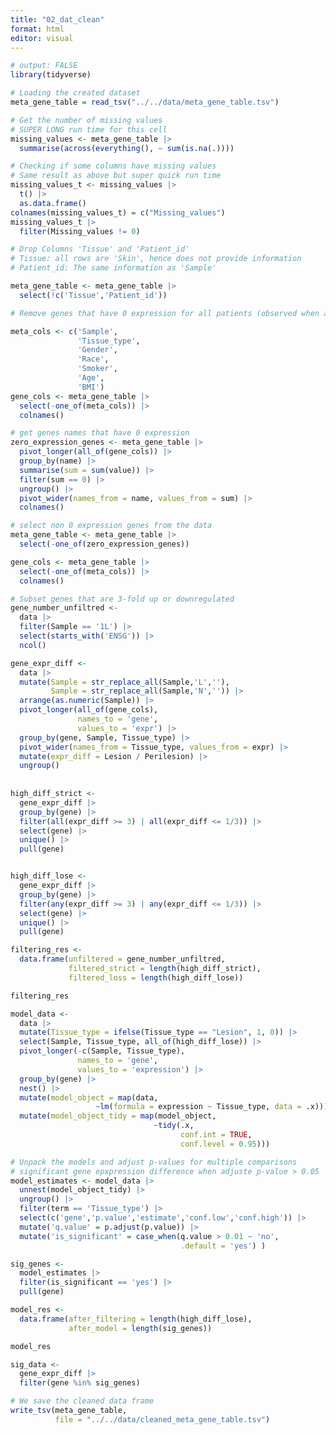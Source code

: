 ```yaml
---
title: "02_dat_clean"
format: html
editor: visual
---
```


```r
# output: FALSE
library(tidyverse)
```

```r
# Loading the created dataset
meta_gene_table = read_tsv("../../data/meta_gene_table.tsv")
```

```r
# Get the number of missing values
# SUPER LONG run time for this cell
missing_values <- meta_gene_table |>
  summarise(across(everything(), ~ sum(is.na(.))))
```

```r
# Checking if some columns have missing values
# Same result as above but super quick run time
missing_values_t <- missing_values |>
  t() |>
  as.data.frame()
colnames(missing_values_t) = c("Missing_values")
missing_values_t |>
  filter(Missing_values != 0)
```

```r
# Drop Columns 'Tissue' and 'Patient_id'
# Tissue: all rows are 'Skin', hence does not provide information
# Patient_id: The same information as 'Sample'

meta_gene_table <- meta_gene_table |> 
  select(!c('Tissue','Patient_id'))
```

```r
# Remove genes that have 0 expression for all patients (observed when analysing expression significance)

meta_cols <- c('Sample',
               'Tissue_type',
               'Gender',
               'Race',
               'Smoker',
               'Age',
               'BMI')
gene_cols <- meta_gene_table |> 
  select(-one_of(meta_cols)) |> 
  colnames()

# get genes names that have 0 expression
zero_expression_genes <- meta_gene_table |>
  pivot_longer(all_of(gene_cols)) |> 
  group_by(name) |> 
  summarise(sum = sum(value)) |> 
  filter(sum == 0) |> 
  ungroup() |> 
  pivot_wider(names_from = name, values_from = sum) |> 
  colnames()
```

```r
# select non 0 expression genes from the data
meta_gene_table <- meta_gene_table |> 
  select(-one_of(zero_expression_genes))
```

```r
gene_cols <- meta_gene_table |> 
  select(-one_of(meta_cols)) |> 
  colnames()
```

```r
# Subset genes that are 3-fold up or downregulated
gene_number_unfiltred <- 
  data |>
  filter(Sample == '1L') |> 
  select(starts_with('ENSG')) |> 
  ncol()

gene_expr_diff <- 
  data |>
  mutate(Sample = str_replace_all(Sample,'L',''), 
         Sample = str_replace_all(Sample,'N','')) |> 
  arrange(as.numeric(Sample)) |> 
  pivot_longer(all_of(gene_cols),
               names_to = 'gene',
               values_to = 'expr') |> 
  group_by(gene, Sample, Tissue_type) |>
  pivot_wider(names_from = Tissue_type, values_from = expr) |> 
  mutate(expr_diff = Lesion / Perilesion) |> 
  ungroup()
  
  
high_diff_strict <- 
  gene_expr_diff |> 
  group_by(gene) |> 
  filter(all(expr_diff >= 3) | all(expr_diff <= 1/3)) |>
  select(gene) |> 
  unique() |> 
  pull(gene)


high_diff_lose <- 
  gene_expr_diff |>
  group_by(gene) |> 
  filter(any(expr_diff >= 3) | any(expr_diff <= 1/3)) |>
  select(gene) |> 
  unique() |> 
  pull(gene) 

filtering_res <- 
  data.frame(unfiltered = gene_number_unfiltred, 
             filtered_strict = length(high_diff_strict), 
             filtered_loss = length(high_diff_lose))

filtering_res
```

```r
model_data <-  
  data |> 
  mutate(Tissue_type = ifelse(Tissue_type == "Lesion", 1, 0)) |>  
  select(Sample, Tissue_type, all_of(high_diff_lose)) |>  
  pivot_longer(-c(Sample, Tissue_type),
               names_to = 'gene', 
               values_to = 'expression') |> 
  group_by(gene) |> 
  nest() |> 
  mutate(model_object = map(data,
                   ~lm(formula = expression ~ Tissue_type, data = .x))) |>
  mutate(model_object_tidy = map(model_object,
                                ~tidy(.x, 
                                      conf.int = TRUE, 
                                      conf.level = 0.95)))
```

```r
# Unpack the models and adjust p-values for multiple comparisons
# significant gene epxpression difference when adjuste p-value > 0.05
model_estimates <- model_data |> 
  unnest(model_object_tidy) |> 
  ungroup() |> 
  filter(term == 'Tissue_type') |> 
  select(c('gene','p.value','estimate','conf.low','conf.high')) |> 
  mutate('q.value' = p.adjust(p.value)) |> 
  mutate('is_significant' = case_when(q.value > 0.01 ~ 'no',
                                      .default = 'yes') ) 
```

```r
sig_genes <- 
  model_estimates |> 
  filter(is_significant == 'yes') |> 
  pull(gene)

model_res <- 
  data.frame(after_filtering = length(high_diff_lose),
             after_model = length(sig_genes))

model_res
```

```r
sig_data <- 
  gene_expr_diff |> 
  filter(gene %in% sig_genes) 
```

```r
# We save the cleaned data frame
write_tsv(meta_gene_table, 
          file = "../../data/cleaned_meta_gene_table.tsv")
```

